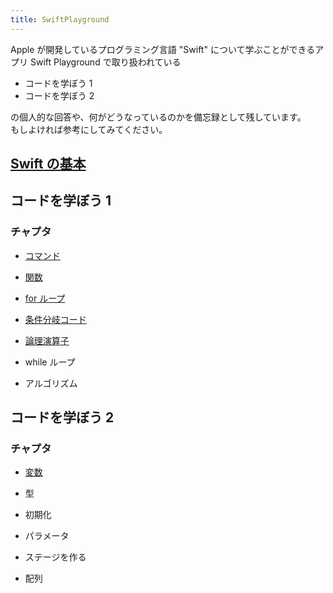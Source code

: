 ```yaml
---
title: SwiftPlayground
---
```

Apple が開発しているプログラミング言語 "Swift" について学ぶことができるアプリ Swift Playground で取り扱われている
- コードを学ぼう 1
- コードを学ぼう 2

の個人的な回答や、何がどうなっているのかを備忘録として残しています。  
もしよければ参考にしてみてください。  
  
## [Swift の基本](/@inugamine/swiftPlayground/swiftMemo)

## コードを学ぼう 1
### チャプタ


- [コマンド](/@inugamine/swiftPlayground/code1/command)

- [関数](/@inugamine/swiftPlayground/code1/function)

- [for ループ](/@inugamine/swiftPlayground/code1/for)

- [条件分岐コード](/@inugamine/swiftPlayground/code1/conditionalBranch)

- [論理演算子](/@inugamine/swiftPlayground/code1/logicalOperators)

- while ループ

- アルゴリズム

## コードを学ぼう 2
### チャプタ

- [変数](/@inugamine/swiftPlayground/code2/variable)

- 型

- 初期化

- パラメータ

- ステージを作る

- 配列
